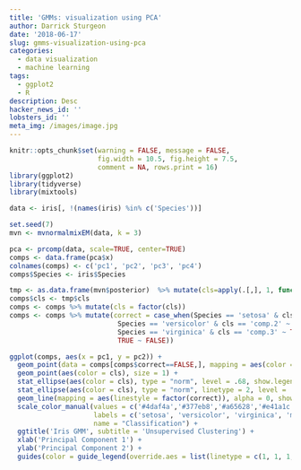 ```yaml
---
title: 'GMMs: visualization using PCA'
author: Darrick Sturgeon
date: '2018-06-17'
slug: gmms-visualization-using-pca
categories:
  - data visualization
  - machine learning
tags:
  - ggplot2
  - R
description: Desc
hacker_news_id: ''
lobsters_id: ''
meta_img: /images/image.jpg
---
```


```r
knitr::opts_chunk$set(warning = FALSE, message = FALSE, 
                      fig.width = 10.5, fig.height = 7.5, 
                      comment = NA, rows.print = 16)
library(ggplot2)
library(tidyverse)
library(mixtools)
```

```r
data <- iris[, !(names(iris) %in% c('Species'))]
```

```r
set.seed(7)
mvn <- mvnormalmixEM(data, k = 3)
```
```r
pca <- prcomp(data, scale=TRUE, center=TRUE)
comps <- data.frame(pca$x)
colnames(comps) <- c('pc1', 'pc2', 'pc3', 'pc4')
comps$Species <- iris$Species
```

```r
tmp <- as.data.frame(mvn$posterior)  %>% mutate(cls=apply(.[,], 1, function(x) names(x)[which.max(x)])) %>% select(cls)
comps$cls <- tmp$cls
comps <- comps %>% mutate(cls = factor(cls))
comps <- comps %>% mutate(correct = case_when(Species == 'setosa' & cls == 'comp.1' ~ TRUE,
                           Species == 'versicolor' & cls == 'comp.2' ~ TRUE,
                           Species == 'virginica' & cls == 'comp.3' ~ TRUE,
                           TRUE ~ FALSE))
```

```r
ggplot(comps, aes(x = pc1, y = pc2)) +
  geom_point(data = comps[comps$correct==FALSE,], mapping = aes(color = correct), size = 5, solid = F, shape = 1) +
  geom_point(aes(color = cls), size = 1) +
  stat_ellipse(aes(color = cls), type = "norm", level = .68, show.legend = FALSE) +
  stat_ellipse(aes(color = cls), type = "norm", linetype = 2, level = .95, show.legend = FALSE) +
  geom_line(mapping = aes(linestyle = factor(correct)), alpha = 0, show.legend = TRUE) +
  scale_color_manual(values = c('#4daf4a','#377eb8','#a65628','#e41a1c'),
                     labels = c('setosa', 'versicolor', 'virginica', 'misclassified'),
                     name = "Classification") +
  ggtitle('Iris GMM', subtitle = 'Unsupervised Clustering') +
  xlab('Principal Component 1') +
  ylab('Principal Component 2') +
  guides(color = guide_legend(override.aes = list(linetype = c(1, 1, 1, 0), shape = c(16, 16, 16, 1), size = c(2, 2, 2, 3))))
```